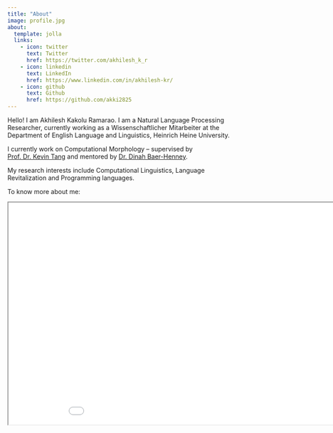 ```yaml
---
title: "About"
image: profile.jpg
about:
  template: jolla
  links:
    - icon: twitter
      text: Twitter
      href: https://twitter.com/akhilesh_k_r
    - icon: linkedin
      text: LinkedIn
      href: https://www.linkedin.com/in/akhilesh-kr/
    - icon: github
      text: Github
      href: https://github.com/akki2825
---
```


Hello! I am Akhilesh Kakolu Ramarao. I am a Natural Language Processing Researcher, currently working as a Wissenschaftlicher Mitarbeiter at the Department of English Language and Linguistics, Heinrich Heine University.

I currently work on Computational Morphology – supervised by [Prof. Dr. Kevin Tang](https://kevintang.org/) and mentored by [Dr. Dinah Baer-Henney](https://blogs.phil.hhu.de/dbh13/).

My research interests include Computational Linguistics, Language Revitalization and Programming languages.

To know more about me: 



<iframe src="resume.pdf" title="Curriculum Vitae" width="960" height="500"></iframe>
